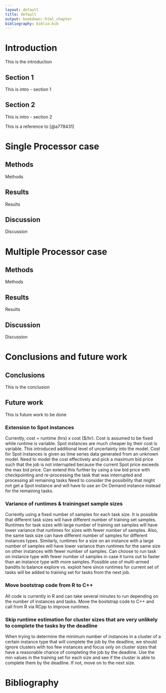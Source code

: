 ```yaml
---
layout: default
title: default
output: bookdown::html_chapter
bibliography: biblio.bib
---
```


# Introduction

This is the introduction

## Section 1

This is intro - section 1

## Section 2

This is intro - section 2

This is a reference to [@a778431]


# Single Processor case

## Methods
Methods

## Results
Results

## Discussion
Discussion


# Multiple Processor case

## Methods
Methods

## Results
Results

## Discussion
Discussion


# Conclusions and future work

## Conclusions

This is the conclusion

## Future work

This is future work to be done

### Extension to Spot instances
Currently, cost = runtime (hrs) x cost (\$/hr).
Cost is assumed to be fixed while runtime is variable.
Spot instances are much cheaper by their cost is variable.
This introduced additional level of uncertainty into the model.
Cost for Spot instances is given as time series data generated from an unknown model.
Need to model the cost effectively and pick a maximum bid price such that the job is not interrupted because the current Spot price exceeds the max bid price.
Can extend this further by using a low bid price with checkpointing and re-processing the task that was interrupted and processing all remaining tasks
Need to consider the possibility that might not get a Spot instance and will have to use an On Demand instance instead for the remaining tasks.

### Variance of runtimes & trainingset sample sizes
Currently using a fixed number of samples for each task size.
It is possible that different task sizes will have different number of training set samples.
Runtimes for task sizes with large number of training set samples will have lower variance that runtimes for sizes with fewer number of samples.
Also, the same task size can have different number of samples for different instances types.
Similarly, runtimes for a size on an instance with a large number of samples will have lower variance than runtimes for the same size on other instances with fewer number of samples.
Can choose to run task on instance type with fewer number of samples in case it turns out to faster than an instance type with more samples.
Possible use of multi-armed bandits to balance explore vs. exploit here since runtimes for current set of tasks will be added to training set for tasks from the next job.

### Move bootstrap code from R to C++
All code is currently in R and can take several minutes to run depending on the number of instances and tasks.
Move the bootstrap code to C++ and call from R via RCpp to improve runtimes.

### Skip runtime estimation for cluster sizes that are very unlikely to complete the tasks by the deadline
When trying to determine the minimum number of instances in a cluster of a certain instance type that will complete the job by the deadline, we should ignore clusters with too few instances and focus only on cluster sizes that have a reasonable chance of completing the job by the deadline.
Use the min values in the training set for each size and see if the cluster is able to complete them by the deadline.
If not, move on to the next size.


# Bibliography
